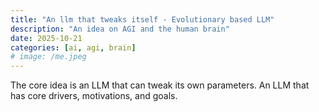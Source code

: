 ```yaml
---
title: "An llm that tweaks itself - Evolutionary based LLM"
description: "An idea on AGI and the human brain"
date: 2025-10-21
categories: [ai, agi, brain]
# image: /me.jpeg
---
```



The core idea is an LLM that can tweak its own parameters.
An LLM that has core drivers, motivations, and goals.
